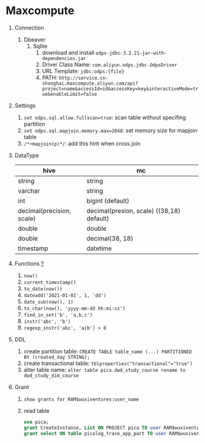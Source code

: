 # Maxcompute

1. Connection
    1. Dbeaver
        1. Sqlite
            1. download and install `odps-jdbc-3.2.21-jar-with-dependencies.jar`
            2. Driver Class Name: `com.aliyun.odps.jdbc.OdpsDriver`
            3. URL Template: `jdbc:odps:{file}`
            4. PATH: `http://service.cn-shanghai.maxcompute.aliyun.com/api?project=name&accessId=id&accessKey=key&interactiveMode=true&enableLimit=false`
2. Settings
    1. `set odps.sql.allow.fullscan=true`: scan table without specifing partition
    2. `set odps.sql.mapjoin.memory.max=2048`: set memory size for mapjoin table
    3. `/*+mapjoin(p)*/`: add this hint when cross join
3. DataType
   
    | hive                      | mc                                        |
    | ------------------------- | ----------------------------------------- |
    | string                    | string                                    |
    | varchar                   | string                                    |
    | int                       | bigint (default)                          |
    | decimal(precision, scale) | decimal(presion, scale) ((38,18) default) |
    | double                    | double                                    |
    | double                    | decimal(38, 18)                           |
    | timestamp                 | datetime                                  |
4. Functions [?](https://help.aliyun.com/document_detail/48969.html)
    1. `now()`
    2. `current_timestamp()`
    3. `to_date(now())`
    4. `dateadd('2021-01-01', 1, 'dd')`
    5. `date_sub(now(), 1)`
    6. `to_char(now(), 'yyyy-mm-dd hh:mi:ss')`
    7. `find_in_set('b', 'a,b,c')`
    8. `instr('abc', 'b')`
    9. `regexp_instr('abc', 'a|b') > 0`
5. DDL
    1. create partition table: `CREATE TABLE table_name (...) PARTITIONED BY (created_day STRING);`
    2. create transactional table: `tblproperties("transactional"="true")`
    3. alter table name: `alter table pica.dwd_study_course rename to dwd_study_dim_course`
6. Grant
    1. `show grants for RAM$wuxiventures:user_name`
    2. read table

        ```sql
        use pica;
        grant CreateInstance, List ON PROJECT pica TO user RAM$wuxiventures:user_name;
        grant select ON table picalog_trace_app_part TO user RAM$wuxiventures:user_name;
        ```